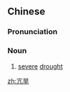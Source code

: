==Chinese==
{{zh-forms}}

===Pronunciation===
{{zh-pron
|m=kànghàn
|c=kong3 hon5
|cat=n
}}

===Noun===
{{zh-noun}}

# {{label|zh|literary}} [[severe]] [[drought]]

[[zh:亢旱]]